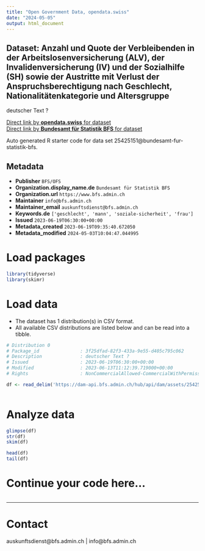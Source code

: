 ```yaml
---
title: "Open Government Data, opendata.swiss"
date: "2024-05-05"
output: html_document
---
```


## Dataset: Anzahl und Quote der Verbleibenden in der Arbeitslosenversicherung (ALV), der Invalidenversicherung (IV) und der Sozialhilfe (SH) sowie der Austritte mit Verlust der Anspruchsberechtigung nach Geschlecht, Nationalitätenkategorie und Altersgruppe

deutscher Text ?

[Direct link by **opendata.swiss** for dataset](https://opendata.swiss/de/dataset/anzahl-und-quote-der-verbleibenden-in-der-arbeitslosenversicherung-alv-der-invalidenversicherun)<br>
[Direct link by **Bundesamt für Statistik BFS** for dataset](https://www.bfs.admin.ch/asset/de/ts-x-13.06.02.11)

Auto generated R starter code for data set 25425151@bundesamt-fur-statistik-bfs.

## Metadata

- **Publisher** `BFS/OFS`
- **Organization.display_name.de** `Bundesamt für Statistik BFS`
- **Organization.url** `https://www.bfs.admin.ch`
- **Maintainer** `info@bfs.admin.ch`
- **Maintainer_email** `auskunftsdienst@bfs.admin.ch`
- **Keywords.de** `['geschlecht', 'mann', 'soziale-sicherheit', 'frau']`
- **Issued** `2023-06-19T06:30:00+00:00`
- **Metadata_created** `2023-06-19T09:35:40.672050`
- **Metadata_modified** `2024-05-03T10:04:47.044995`


# Load packages

```r

library(tidyverse)
library(skimr)

```

# Load data

-   The dataset has 1 distribution(s) in CSV format.
-   All available CSV distributions are listed below and can be read into a tibble.

```r

# Distribution 0
# Package_id               : 3f25dfad-82f3-433a-9e55-d405c795c062
# Description              : deutscher Text ?
# Issued                   : 2023-06-19T06:30:00+00:00
# Modified                 : 2023-06-13T11:12:39.719000+00:00
# Rights                   : NonCommercialAllowed-CommercialWithPermission-ReferenceRequired

df <- read_delim('https://dam-api.bfs.admin.ch/hub/api/dam/assets/25425167/master')



```

# Analyze data

```r

glimpse(df)
str(df)
skim(df)

head(df)
tail(df)

```

# Continue your code here...

```r

```

------------------------------------------------------------------------

# Contact

auskunftsdienst@bfs.admin.ch | info@bfs.admin.ch
